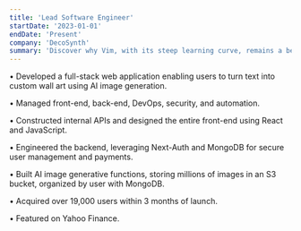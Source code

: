 ```yaml
---
title: 'Lead Software Engineer'
startDate: '2023-01-01'
endDate: 'Present'
company: 'DecoSynth'
summary: 'Discover why Vim, with its steep learning curve, remains a beloved tool among developers for editing code efficiently and effectively.'
---
```


•	Developed a full-stack web application enabling users to turn text into custom wall art using AI image generation.

•	Managed front-end, back-end, DevOps, security, and automation.

•	Constructed internal APIs and designed the entire front-end using React and JavaScript.

•	Engineered the backend, leveraging Next-Auth and MongoDB for secure user management and payments.

•	Built AI image generative functions, storing millions of images in an S3 bucket, organized by user with MongoDB.

•	Acquired over 19,000 users within 3 months of launch.

•	Featured on Yahoo Finance.
